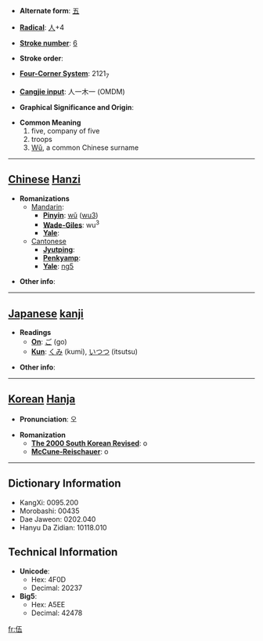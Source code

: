 * '''Alternate form''': [[五]]

* '''[[Wiktionary:Chinese radical index| Radical]]''': [[Wiktionary:Chinese radical index 人|人]]+4

* '''[[Wiktionary:Chinese total strokes index|Stroke number]]''': [[Wiktionary:Chinese total strokes index 6|6]]

* '''Stroke order''': 

* '''[[Wiktionary:Chinese four corner index|Four-Corner System]]''': 2121<sub>7</sub>

* '''[[Wiktionary:Chinese Cangjie index|Cangjie input]]''': 人一木一 (OMDM)

* '''Graphical Significance and Origin''': 

* '''Common Meaning'''
*#five, company of five
*# troops
*# [[Wu|Wǔ]], a common Chinese surname

----

== [[Chinese]] [[Hanzi]] ==

* '''Romanizations'''
** [[Mandarin]]:
*** '''[[Pinyin]]''': [[wǔ]] ([[wu3]])
*** '''[[Wade-Giles]]''': wu<sup>3</sup>
*** '''[[Yale]]''': 
**[[Cantonese]]
***'''[[Jyutping]]''':
***'''[[Penkyamp]]''': 
***'''[[Yale]]''': [[ng5]]

* '''Other info''': 

----

== [[Japanese]] [[kanji]] ==

* '''Readings'''
** '''[[On]]''': [[ご]] (go)
** '''[[Kun]]''': [[くみ]] (kumi), [[いつつ]] (itsutsu)

* '''Other info''':  

----

== [[Korean]] [[Hanja]] ==

* '''Pronunciation''': 오

* '''Romanization'''
** '''[[The 2000 South Korean Revised Romanization|The 2000 South Korean Revised]]''': o
** '''[[McCune-Reischauer]]''': o

----

== Dictionary Information ==

* KangXi: 0095.200
* Morobashi: 00435
* Dae Jaweon: 0202.040
* Hanyu Da Zidian: 10118.010

== Technical Information ==

* '''Unicode''':
** Hex: 4F0D
** Decimal: 20237
* '''Big5''':
** Hex: A5EE
** Decimal: 42478

[[fr:伍]]
